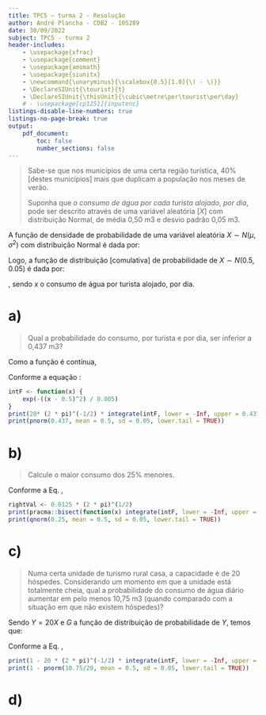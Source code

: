 ```yaml
---
title: TPC5 – turma 2 - Resolução
author: André Plancha - CDB2 - 105289
date: 30/09/2022
subject: TPC5 - turma 2
header-includes:
    - \usepackage{xfrac}
    - \usepackage{comment}
    - \usepackage{amsmath}
    - \usepackage{siunitx}
    - \newcommand{\unaryminus}{\scalebox{0.5}[1.0]{\( - \)}}
    - \DeclareSIUnit{\tourist}{t}
    - \DeclareSIUnit{\thisUnit}{\cubic\metre\per\tourist\per\day}
    # - \usepackage[cp1251]{inputenc}
listings-disable-line-numbers: true
listings-no-page-break: true
output:
    pdf_document:
        toc: false
        number_sections: false
---
```



> Sabe-se que nos municípios de uma certa região turística, 40% [destes municípios] mais que duplicam a população nos meses de verão.
>
> Suponha que *o consumo de água por cada turista alojado, por dia*, pode ser descrito através de uma variável aleatória [$X$] com distribuição Normal, de média 0,50 m3 e desvio padrão 0,05 m3.

A função de densidade de probabilidade de uma variável aleatória $X \sim N(\mu,\sigma^2)$ com distribuição Normal é dada por:

```{=latex}
\begin{align}
f(x | \mu, \sigma^2) &= \frac{1}{\sqrt{2 \pi \sigma^2}} \exp \left( - \frac{(x - \mu)^2}{2 \sigma^2} \right)
\end{align}
```
Logo, a função de distribuição [comulativa] de probabilidade de $X \sim N(0.5,0.05)$ é dada por:
```{=latex}
\begin{align}
F(x) = P\{ X \le x\}
    &= \int_{-\infty}^x f(t | \mu = 0.5, \sigma^2 = 0.05)\,dt
    \\&=
        \frac{1}{0.05\sqrt{2 \pi}}
        \int_{-\infty}^x \exp \left( - \frac{(t - 0.5)^2}{2 (0.05)^2} \right)\,dt
    \\&=
        20(2 \pi)^{ \unaryminus \sfrac{1}{2}}
        \int_{-\infty}^x \exp \left( - \frac{(t - 0.5)^2}{0.005} \right)\,dt \label{eq:fdp}
\end{align}
```
, sendo $x$ o consumo de água por turista alojado, por dia.

# a)

> Qual a probabilidade do consumo, por turista e por dia, ser inferior a 0,437 m3?

Como a função é contínua,
```{=latex}
\begin{align}
P\{X < x\} &= P\{X \le x\} = F(x).
\end{align}
```
Conforme a equação \eqref{eq:fdp}:

```{=latex}
\begin{align}
    P\{X < 0.437\} &= 20(2 \pi)^{ \unaryminus \sfrac{1}{2}} \int_{-\infty}^{0.437} \exp \left( - \frac{(t - 0.5)^2}{0.005} \right) \,dt \label{eq:probabilidade_intervalo}
\end{align}
```

```r
intF <- function(x) {
    exp(-((x - 0.5)^2) / 0.005)
}
print(20* (2 * pi)^(-1/2) * integrate(intF, lower = -Inf, upper = 0.437)$value)
print(pnorm(0.437, mean = 0.5, sd = 0.05, lower.tail = TRUE))
```

# b)
> Calcule o maior consumo dos 25% menores.

Conforme a Eq. \ref{eq:probabilidade_intervalo},
```{=latex}
\begin{align}
P\{X \le x\} &= 0.25 \\[3pt]
20(2 \pi)^{ \unaryminus \sfrac{1}{2}} \int_{-\infty}^{x} \exp \left( - \frac{(t - 0.5)^2}{0.005} \right) \,dt &= 0.25 \\[3pt]
\int_{-\infty}^{x} \exp \left( - \frac{(t - 0.5)^2}{0.005} \right) \,dt &= 0.0125(2 \pi)^{ \sfrac{1}{2}}
\end{align}
```

```r
rightVal <- 0.0125 * (2 * pi)^(1/2)
print(pracma::bisect(function(x) integrate(intF, lower = -Inf, upper = x)$value - rightVal, 0, 1)$root)
print(qnorm(0.25, mean = 0.5, sd = 0.05, lower.tail = TRUE))
```

# c)
> Numa certa unidade de turismo rural casa, a capacidade é de 20 hóspedes. Considerando um momento em que a unidade está totalmente cheia, qual a probabilidade do consumo de água diário aumentar em pelo menos 10,75 m3 (quando comparado com a situação em que não existem hóspedes)?

Sendo $Y = 20X$ e $G$ a função de distribuição de probabilidade de $Y$, temos que:
```{=latex}
\begin{align}
G(x) &= P\{Y \le x\} \\
     &= P\{20X \le x\} \\
     &= P\{X \le \frac{x}{20}\} \\
     &= F\left(\frac{x}{20}\right)
\end{align}
```

Conforme a Eq. \ref{eq:probabilidade_intervalo},

```{=latex}
\begin{align}
P\{X > \frac{10.75}{20}\} &= 1 - P\{X \le 0.5375\} \\
                &= 1 - \left( 20(2 \pi)^{ \unaryminus \sfrac{1}{2}}\int_{-\infty}^{0.5375} \exp \left( - \frac{(t - 0.5)^2}{0.005} \right) \,dt \right)
\end{align}
```

```r
print(1 - 20 * (2 * pi)^(-1/2) * integrate(intF, lower = -Inf, upper = 10.75/20)$value)
print(1 - pnorm(10.75/20, mean = 0.5, sd = 0.05, lower.tail = TRUE))
```

# d)

>